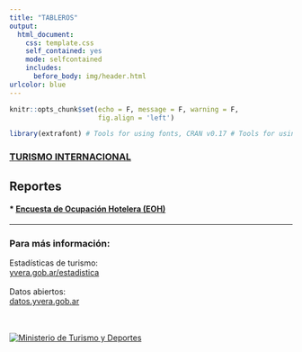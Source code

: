 ```yaml
---
title: "TABLEROS"
output:
  html_document:
    css: template.css
    self_contained: yes
    mode: selfcontained
    includes:
      before_body: img/header.html
urlcolor: blue
---
```


```r
knitr::opts_chunk$set(echo = F, message = F, warning = F, 
                      fig.align = 'left')

library(extrafont) # Tools for using fonts, CRAN v0.17 # Tools for using fonts, CRAN v0.17

```


### [TURISMO INTERNACIONAL](https://tableros.yvera.tur.ar/turismo_internacional/)


## Reportes

#### * [Encuesta de Ocupación Hotelera (EOH)](https://tableros.yvera.tur.ar/reportes/eoh/EOH-mayo-2021.html)

---


<body>
  <h3>Para más información:</h3>
    <p style="text-align: left;">
  Estadísticas de turismo:   <br>
<a href="https://yvera.gob.ar/estadistica">yvera.gob.ar/estadistica</a>
  <br><br>
  Datos abiertos:   <br>
<a href="http://datos.yvera.gob.ar/">datos.yvera.gob.ar</a>
  <br>  
  </p>
  <br>
  <a href="https://www.argentina.gob.ar/turismoydeportes"><img src="img/escudo.png" title="Ministerio de Turismo y Deportes" /></a> 
    </body>